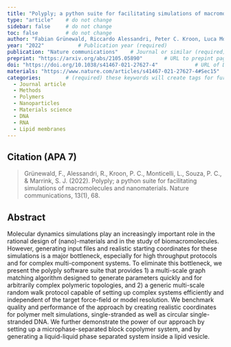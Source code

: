 ```yaml
---
title: "Polyply; a python suite for facilitating simulations of macromolecules and nanomaterials"          # Paper title (required)
type: "article"    # do not change
sidebar: false     # do not change
toc: false         # do not change
author: "Fabian Grünewald, Riccardo Alessandri, Peter C. Kroon, Luca Monticelli, Paulo C. T. Souza & Siewert J. Marrink"         # Paper authors (required)
year: "2022"           # Publication year (required)
publication: "Nature communications"    # Journal or similar (required)
preprint: "https://arxiv.org/abs/2105.05890"       # URL to prepint page (optional)  
doi: "https://doi.org/10.1038/s41467-021-27627-4"            # URL of DOI (required)  
materials: "https://www.nature.com/articles/s41467-021-27627-4#Sec15"      # URL to suplementary info (optional)
categories:        # (required) these keywords will create tags for further filtering. 
  - Journal article
  - Methods
  - Polymers
  - Nanoparticles
  - Materials science
  - DNA
  - RNA
  - Lipid membranes
---
```


<!-- 
The info below is just an example. 

Both fields are required and they have to be replaced with the respective info for each paper. 

Please notice the `> ` symbol before the citation, it gives it additional styling.  
-->

## Citation (APA 7)      

> Grünewald, F., Alessandri, R., Kroon, P. C., Monticelli, L., Souza, P. C., & Marrink, S. J. (2022). Polyply; a python suite for facilitating simulations of macromolecules and nanomaterials. Nature communications, 13(1), 68.

## Abstract

Molecular dynamics simulations play an increasingly important role in the rational design of (nano)-materials and in the study of biomacromolecules. However, generating input files and realistic starting coordinates for these simulations is a major bottleneck, especially for high throughput protocols and for complex multi-component systems. To eliminate this bottleneck, we present the polyply software suite that provides 1) a multi-scale graph matching algorithm designed to generate parameters quickly and for arbitrarily complex polymeric topologies, and 2) a generic multi-scale random walk protocol capable of setting up complex systems efficiently and independent of the target force-field or model resolution. We benchmark quality and performance of the approach by creating realistic coordinates for polymer melt simulations, single-stranded as well as circular single-stranded DNA. We further demonstrate the power of our approach by setting up a microphase-separated block copolymer system, and by generating a liquid-liquid phase separated system inside a lipid vesicle.